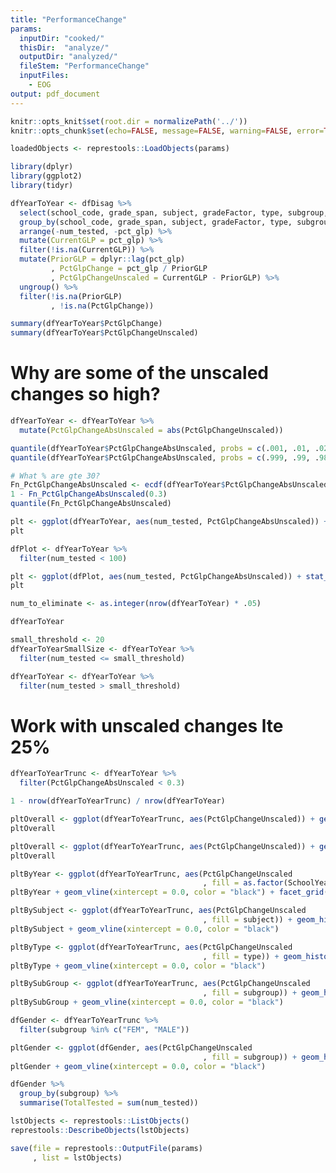 ```yaml
---
title: "PerformanceChange"
params: 
  inputDir: "cooked/"
  thisDir:  "analyze/"
  outputDir: "analyzed/"
  fileStem: "PerformanceChange"
  inputFiles: 
    - EOG
output: pdf_document
---
```


```r
knitr::opts_knit$set(root.dir = normalizePath('../'))
knitr::opts_chunk$set(echo=FALSE, message=FALSE, warning=FALSE, error=TRUE)
```

```r
loadedObjects <- represtools::LoadObjects(params)
```

```r
library(dplyr)
library(ggplot2)
library(tidyr)
```

```r
dfYearToYear <- dfDisag %>% 
  select(school_code, grade_span, subject, gradeFactor, type, subgroup, SchoolYearInt, num_tested, pct_glp) %>% 
  group_by(school_code, grade_span, subject, gradeFactor, type, subgroup) %>% 
  arrange(-num_tested, -pct_glp) %>% 
  mutate(CurrentGLP = pct_glp) %>% 
  filter(!is.na(CurrentGLP)) %>% 
  mutate(PriorGLP = dplyr::lag(pct_glp)
         , PctGlpChange = pct_glp / PriorGLP
         , PctGlpChangeUnscaled = CurrentGLP - PriorGLP) %>% 
  ungroup() %>% 
  filter(!is.na(PriorGLP)
         , !is.na(PctGlpChange))

summary(dfYearToYear$PctGlpChange)
summary(dfYearToYear$PctGlpChangeUnscaled)
```

# Why are some of the unscaled changes so high?

```r
dfYearToYear <- dfYearToYear %>% 
  mutate(PctGlpChangeAbsUnscaled = abs(PctGlpChangeUnscaled))

quantile(dfYearToYear$PctGlpChangeAbsUnscaled, probs = c(.001, .01, .02, .03))
quantile(dfYearToYear$PctGlpChangeAbsUnscaled, probs = c(.999, .99, .98, .97))

# What % are gte 30?
Fn_PctGlpChangeAbsUnscaled <- ecdf(dfYearToYear$PctGlpChangeAbsUnscaled)
1 - Fn_PctGlpChangeAbsUnscaled(0.3)
quantile(Fn_PctGlpChangeAbsUnscaled)
```

```r
plt <- ggplot(dfYearToYear, aes(num_tested, PctGlpChangeAbsUnscaled)) + stat_bin_hex()
plt

dfPlot <- dfYearToYear %>% 
  filter(num_tested < 100)

plt <- ggplot(dfPlot, aes(num_tested, PctGlpChangeAbsUnscaled)) + stat_bin_hex()
plt
```

```r
num_to_eliminate <- as.integer(nrow(dfYearToYear) * .05)

dfYearToYear

small_threshold <- 20
dfYearToYearSmallSize <- dfYearToYear %>% 
  filter(num_tested <= small_threshold)

dfYearToYear <- dfYearToYear %>% 
  filter(num_tested > small_threshold)
```

# Work with unscaled changes lte 25%

```r
dfYearToYearTrunc <- dfYearToYear %>% 
  filter(PctGlpChangeAbsUnscaled < 0.3)

1 - nrow(dfYearToYearTrunc) / nrow(dfYearToYear)
```

```r
pltOverall <- ggplot(dfYearToYearTrunc, aes(PctGlpChangeUnscaled)) + geom_density(fill = "blue")
pltOverall

pltOverall <- ggplot(dfYearToYearTrunc, aes(PctGlpChangeUnscaled)) + geom_histogram()
pltOverall
```

```r
pltByYear <- ggplot(dfYearToYearTrunc, aes(PctGlpChangeUnscaled
                                           , fill = as.factor(SchoolYearInt))) + geom_histogram()
pltByYear + geom_vline(xintercept = 0.0, color = "black") + facet_grid(SchoolYearInt ~ .)
```

```r
pltBySubject <- ggplot(dfYearToYearTrunc, aes(PctGlpChangeUnscaled
                                           , fill = subject)) + geom_histogram()
pltBySubject + geom_vline(xintercept = 0.0, color = "black")
```

```r
pltByType <- ggplot(dfYearToYearTrunc, aes(PctGlpChangeUnscaled
                                           , fill = type)) + geom_histogram()
pltByType + geom_vline(xintercept = 0.0, color = "black")
```

```r
pltBySubGroup <- ggplot(dfYearToYearTrunc, aes(PctGlpChangeUnscaled
                                           , fill = subgroup)) + geom_histogram()
pltBySubGroup + geom_vline(xintercept = 0.0, color = "black")

dfGender <- dfYearToYearTrunc %>% 
  filter(subgroup %in% c("FEM", "MALE"))

pltGender <- ggplot(dfGender, aes(PctGlpChangeUnscaled
                                           , fill = subgroup)) + geom_histogram()
pltGender + geom_vline(xintercept = 0.0, color = "black")

dfGender %>% 
  group_by(subgroup) %>% 
  summarise(TotalTested = sum(num_tested))
```


```r
lstObjects <- represtools::ListObjects()
represtools::DescribeObjects(lstObjects)
```

```r
save(file = represtools::OutputFile(params)
     , list = lstObjects)
```
